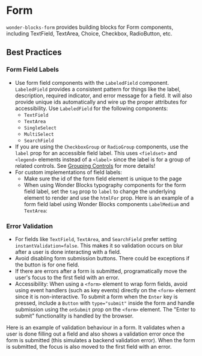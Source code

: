 
<Meta
    title="Packages / Form / Overview"
/>

# Form

`wonder-blocks-form` provides building blocks for Form components, including
TextField, TextArea, Choice, Checkbox, RadioButton, etc.


## Best Practices

### Form Field Labels

- Use form field components with the `LabeledField` component. `LabeledField`
provides a consistent pattern for things like the label,
description, required indicator, and error message for a field. It will also
provide unique ids automatically and wire up the proper attributes for
accessibility. Use `LabeledField` for the following components:
  - `TextField`
  - `TextArea`
  - `SingleSelect`
  - `MultiSelect`
  - `SearchField`
- If you are using the `CheckboxGroup` or `RadioGroup` components, use the
`label` prop for an accessible field label. This uses `<fieldset>` and
`<legend>` elements instead of a `<label>` since the label is for a group of
related controls. See [Grouping Controls](https://www.w3.org/WAI/tutorials/forms/grouping/)
for more details!
- For custom implementations of field labels:
  - Make sure the id of the form field element is unique to the page
  - When using Wonder Blocks typography components for the form field label,
  set the `tag` prop to `label` to change the underlying element to render and
  use the `htmlFor` prop. Here is an example of a form field label using Wonder
  Blocks components `LabelMedium` and `TextArea`:

<Canvas of={AccessibilityStories.FormLabelExample} />

### Error Validation

- For fields like `TextField`, `TextArea`, and `SearchField` prefer setting
`instantValidation=false`. This makes it so validation occurs on blur after a
user is done interacting with a field.
- Avoid disabling form submission buttons. There could be exceptions if the
button is for one field.
- If there are errors after a form is submitted, programatically move the user's
focus to the first field with an error.
- Accessibility: When using a `<form>` element to wrap form fields, avoid using
event handlers (such as key events) directly on the `<form>` element since it
is non-interactive. To submit a form when the `Enter` key is pressed,
include a `Button` with `type="submit"` inside the form and handle submission
using the `onSubmit` prop on the `<form>` element. The "Enter to submit" functionality
is handled by the browser.

Here is an example of validation behaviour in a form. It validates when a
user is done filling out a field and also shows a validation error once
the form is submitted (this simulates a backend validation error). When the form
is submitted, the focus is also moved to the first field with an error.

<Canvas of={LabeledFieldStories.Validation} />
